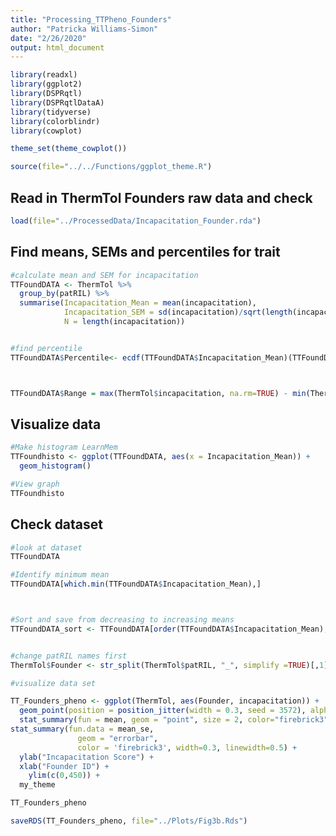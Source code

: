 ```yaml
---
title: "Processing_TTPheno_Founders"
author: "Patricka Williams-Simon"
date: "2/26/2020"
output: html_document
---
```


```r
library(readxl)
library(ggplot2)
library(DSPRqtl)
library(DSPRqtlDataA)
library(tidyverse)
library(colorblindr)
library(cowplot)

theme_set(theme_cowplot())

source(file="../../Functions/ggplot_theme.R")
```

## Read in ThermTol Founders raw data and check
```r
load(file="../ProcessedData/Incapacitation_Founder.rda")

```


## Find means, SEMs and percentiles for trait

```r

#calculate mean and SEM for incapacitation 
TTFoundDATA <- ThermTol %>% 
  group_by(patRIL) %>% 
  summarise(Incapacitation_Mean = mean(incapacitation),
            Incapacitation_SEM = sd(incapacitation)/sqrt(length(incapacitation)),
            N = length(incapacitation))


#find percentile
TTFoundDATA$Percentile<- ecdf(TTFoundDATA$Incapacitation_Mean)(TTFoundDATA$Incapacitation_Mean)



TTFoundDATA$Range = max(ThermTol$incapacitation, na.rm=TRUE) - min(ThermTol$incapacitation, na.rm=TRUE)

```



## Visualize data

```r
#Make histogram LearnMem
TTFoundhisto <- ggplot(TTFoundDATA, aes(x = Incapacitation_Mean)) +
  geom_histogram()

#View graph
TTFoundhisto

```


## Check dataset

```r

#look at dataset 
TTFoundDATA

#Identify minimum mean 
TTFoundDATA[which.min(TTFoundDATA$Incapacitation_Mean),]



#Sort and save from decreasing to increasing means 
TTFoundDATA_sort <- TTFoundDATA[order(TTFoundDATA$Incapacitation_Mean),]


#change patRIL names first 
ThermTol$Founder <- str_split(ThermTol$patRIL, "_", simplify =TRUE)[,1]

#visualize data set

TT_Founders_pheno <- ggplot(ThermTol, aes(Founder, incapacitation)) +
  geom_point(position = position_jitter(width = 0.3, seed = 3572), alpha = 1/4) +
  stat_summary(fun = mean, geom = "point", size = 2, color="firebrick3", alpha=0.8) + 
stat_summary(fun.data = mean_se, 
               geom = "errorbar", 
               color = 'firebrick3', width=0.3, linewidth=0.5) +
  ylab("Incapacitation Score") +
  xlab("Founder ID") +
    ylim(c(0,450)) + 
  my_theme

TT_Founders_pheno

saveRDS(TT_Founders_pheno, file="../Plots/Fig3b.Rds")

```

